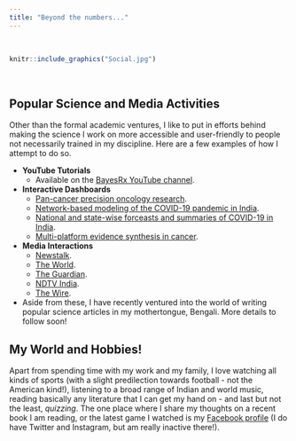 ```yaml
---
title: "Beyond the numbers..."
---
```


<br>

```r
knitr::include_graphics("Social.jpg")
```

<br>

## Popular Science and Media Activities

Other than the formal academic ventures, I like to put in efforts behind making the science I work on more accessible and user-friendly to people not necessarily trained in my discipline. Here are a few examples of how I attempt to do so.

- **YouTube Tutorials**
  - Available on the [BayesRx YouTube channel](https://www.youtube.com/channel/UCiw6hgV17lpZUhCLGcwgkKg/videos).

- **Interactive Dashboards**
  - [Pan-cancer precision oncology research](https://bayesrx.shinyapps.io/TransPRECISE/).
  - [Network-based modeling of the COVID-19 pandemic in India](https://bayesrx.shinyapps.io/COV-N/).
  - [National and state-wise forceasts and summaries of COVID-19 in India](https://umich-biostatistics.shinyapps.io/covid19/).
  - [Multi-platform evidence synthesis in cancer](https://rupamb.shinyapps.io/BaySyn/).

- **Media Interactions**
  - [Newstalk](https://www.newstalk.com/podcasts/highlights-from-moncrieff/1-3-billion-lockdown-india).
  - [The World](https://www.pri.org/stories/2020-03-25/without-support-indias-poorest-people-lockdown-risks-failure).
  - [The Guardian](https://www.theguardian.com/world/2020/mar/24/indias-13bn-population-locked-down-to-beat-coronavirus).
  - [NDTV India](https://drive.google.com/file/d/1Xt4LjmNJsXsUVTTXop6AgQWwjFKxcvcS/view?usp=sharing).
  - [The Wire](https://thewire.in/health/covid-19-india-national-data-state).

- Aside from these, I have recently ventured into the world of writing popular science articles in my mothertongue, Bengali. More details to follow soon!

## My World and Hobbies!

Apart from spending time with my work and my family, I love watching all kinds of sports (with a slight predilection towards football - not the American kind!), listening to a broad range of Indian and world music, reading basically any literature that I can get my hand on - and last but not the least, *quizzing*. The one place where I share my thoughts on a recent book I am reading, or the latest game I watched is my [Facebook profile](https://www.facebook.com/rupam.bhattacharyya1995/) (I do have Twitter and Instagram, but am really inactive there!).